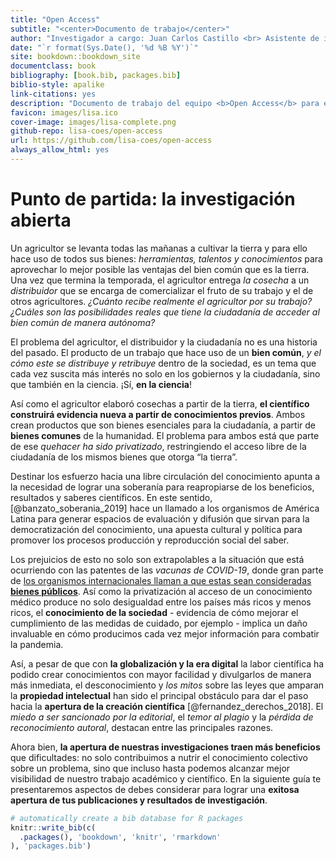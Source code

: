 ```yaml
---
title: "Open Access"
subtitle: "<center>Documento de trabajo</center>"
author: "Investigador a cargo: Juan Carlos Castillo <br> Asistente de investigación: Valentina Andrade <br> Pasante: Vanessa Leyton"
date: "`r format(Sys.Date(), '%d %B %Y')`"
site: bookdown::bookdown_site
documentclass: book
bibliography: [book.bib, packages.bib]
biblio-style: apalike
link-citations: yes
description: "Documento de trabajo del equipo <b>Open Access</b> para el Laboratorio de Ciencia Social Abierta"
favicon: images/lisa.ico
cover-image: images/lisa-complete.png
github-repo: lisa-coes/open-access
url: https://github.com/lisa-coes/open-access
always_allow_html: yes
---
```


# Punto de partida: la investigación abierta {.unnumbered}

Un agricultor se levanta todas las mañanas a cultivar la tierra y para ello hace uso de todos sus bienes: *herramientas, talentos y conocimientos* para aprovechar lo mejor posible las ventajas del bien común que es la tierra. Una vez que termina la temporada, el agricultor entrega *la cosecha* a un *distribuidor* que se encarga de comercializar el fruto de su trabajo y el de otros agricultores. *¿Cuánto recibe realmente el agricultor por su trabajo?* *¿Cuáles son las posibilidades reales que tiene la ciudadanía de acceder al bien común de manera autónoma?*

El problema del agricultor, el distribuidor y la ciudadanía no es una historia del pasado. El producto de un trabajo que hace uso de un **bien común**, *y el cómo este se distribuye y retribuye* dentro de la sociedad, es un tema que cada vez suscita más interés no solo en los gobiernos y la ciudadanía, sino que también en la ciencia. ¡Sí, **en la ciencia**!

Así como el agricultor elaboró cosechas a partir de la tierra, **el científico construirá evidencia nueva a partir de conocimientos previos**. Ambos crean productos que son bienes esenciales para la ciudadanía, a partir de **bienes comunes** de la humanidad. El problema para ambos está que parte de ese *quehacer ha sido privatizado*, restringiendo el acceso libre de la ciudadanía de los mismos bienes que otorga "la tierra".

Destinar los esfuerzo hacia una libre circulación del conocimiento apunta a la necesidad de lograr una soberanía para reapropiarse de los beneficios, resultados y saberes científicos. En este sentido, [@banzato_soberania_2019] hace un llamado a los organismos de América Latina para generar espacios de evaluación y difusión que sirvan para la democratización del conocimiento, una apuesta cultural y política para promover los procesos producción y reproducción social del saber.  

Los prejuicios de esto no solo son extrapolables a la situación que está ocurriendo con las patentes de las *vacunas de COVID-19*, donde gran parte de [los organismos internacionales llaman a que estas sean consideradas **bienes públicos**](https://en.unesco.org/news/unesco-calls-covid-19-vaccines-be-considered-global-public-good){target="_blank"}. Así como la privatización al acceso de un conocimiento médico produce no solo desigualdad entre los países más ricos y menos ricos, el **conocimiento de la sociedad** - evidencia de cómo mejorar el cumplimiento de las medidas de cuidado, por ejemplo - implica un daño invaluable en cómo producimos cada vez mejor información para combatir la pandemia.

Así, a pesar de que con **la globalización y la era digital** la labor científica ha podido crear conocimientos con mayor facilidad y divulgarlos de manera más inmediata, el desconocimiento y *los mitos* sobre las leyes que amparan la **propiedad intelectual** han sido el principal obstáculo para dar el paso hacia la **apertura de la creación científica** [@fernandez_derechos_2018]. El *miedo a ser sancionado por la editorial*, el *temor al plagio* y la *pérdida de reconocimiento autoral*, destacan entre las principales razones.

Ahora bien, **la apertura de nuestras investigaciones traen más beneficios** que dificultades: no solo contribuimos a nutrir el conocimiento colectivo sobre un problema, sino que incluso hasta podemos alcanzar mejor visibilidad de nuestro trabajo académico y científico. En la siguiente guía te presentaremos aspectos de debes considerar para lograr una **exitosa apertura de tus publicaciones y resultados de investigación**.

```r
# automatically create a bib database for R packages
knitr::write_bib(c(
  .packages(), 'bookdown', 'knitr', 'rmarkdown'
), 'packages.bib')
```
